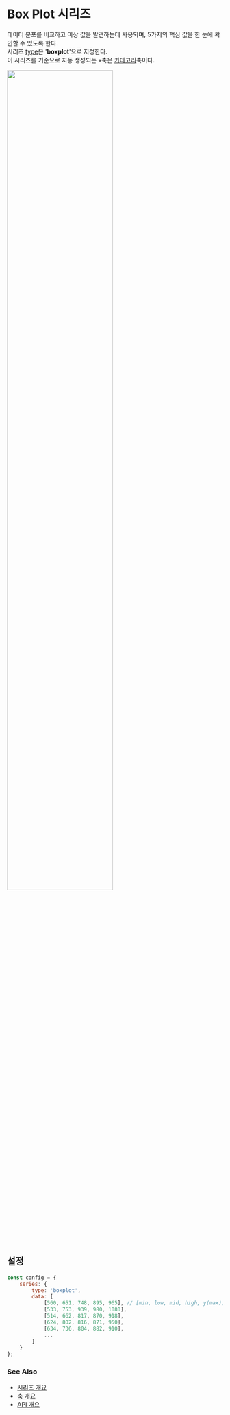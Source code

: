 # Box Plot 시리즈

데이터 분포를 비교하고 이상 값을 발견하는데 사용되며,
5가지의 핵심 값을 한 눈에 확인할 수 있도록 한다.<br/>
시리즈 [type](/config/config/series#type)은 '**boxplot**'으로 지정한다.<br/>
이 시리즈를 기준으로 자동 생성되는 x축은 [카테고리](/config/config/xAxis/category)축이다.

<img src="/images/guide/series/boxplot-01.png" width="70%" className="border-img"/>

## 설정

```js
const config = {
    series: {
        type: 'boxplot',
        data: [
            [560, 651, 748, 895, 965], // [min, low, mid, high, y(max)]
            [533, 753, 939, 980, 1080],
            [514, 662, 817, 870, 918],
            [624, 802, 816, 871, 950],
            [634, 736, 804, 882, 910],
            ...
        ]
    }
};
```

### See Also

- [시리즈 개요](/guide/series)
- [축 개요](/guide/axes)
- [API 개요](/docs)